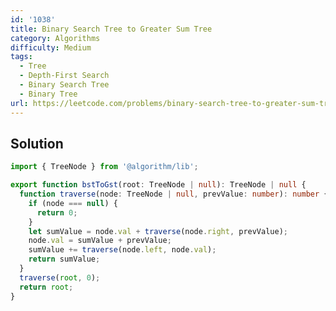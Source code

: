 ```yaml
---
id: '1038'
title: Binary Search Tree to Greater Sum Tree
category: Algorithms
difficulty: Medium
tags:
  - Tree
  - Depth-First Search
  - Binary Search Tree
  - Binary Tree
url: https://leetcode.com/problems/binary-search-tree-to-greater-sum-tree
---
```


## Solution

```typescript filename="solution.ts" copy
import { TreeNode } from '@algorithm/lib';

export function bstToGst(root: TreeNode | null): TreeNode | null {
  function traverse(node: TreeNode | null, prevValue: number): number {
    if (node === null) {
      return 0;
    }
    let sumValue = node.val + traverse(node.right, prevValue);
    node.val = sumValue + prevValue;
    sumValue += traverse(node.left, node.val);
    return sumValue;
  }
  traverse(root, 0);
  return root;
}
```
